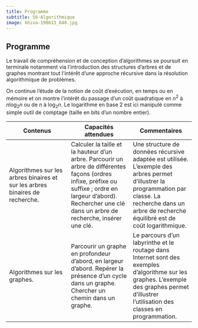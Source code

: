 ```yaml
---
title: Programme
subtitle: S6-Algorithmique
image: khiva-198613_640.jpg
---
```


## Programme

Le travail de compréhension et de conception d’algorithmes se poursuit en terminale notamment via l’introduction des structures d’arbres et de graphes montrant tout l’intérêt d’une approche récursive dans la résolution algorithmique de problèmes.

On continue l’étude de la notion de coût d’exécution, en temps ou en mémoire et on montre l’intérêt du passage d’un coût quadratique en $n^2$ à $n \log_2 n$ ou de $n$ à $\log_2 n$. Le logarithme en base 2 est ici manipulé comme simple outil de comptage (taille en bits d’un nombre entier).

| Contenus | Capacités attendues | Commentaires |
| --- | --- | --- |
| Algorithmes sur les arbres binaires et sur les arbres binaires de recherche. | Calculer la taille et la hauteur d’un arbre. Parcourir un arbre de différentes façons (ordres infixe, préfixe ou suffixe ; ordre en largeur d’abord). Rechercher une clé dans un arbre de recherche, insérer une clé. | Une structure de données récursive adaptée est utilisée. L’exemple des arbres permet d’illustrer la programmation par classe. La recherche dans un arbre de recherche équilibré est de coût logarithmique. |
| Algorithmes sur les graphes. | Parcourir un graphe en profondeur d’abord, en largeur d’abord. Repérer la présence d’un cycle dans un graphe. Chercher un chemin dans un graphe. | Le parcours d’un labyrinthe et le routage dans Internet sont des exemples d’algorithme sur les graphes. L’exemple des graphes permet d’illustrer l’utilisation des classes en programmation. |
